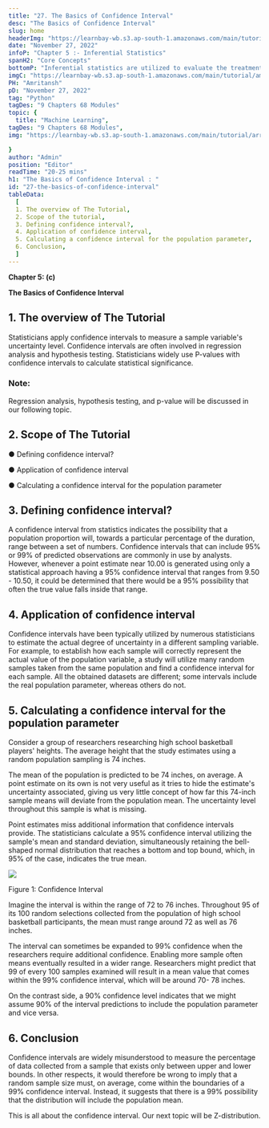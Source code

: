 ```yaml
---
title: "27. The Basics of Confidence Interval"
desc: "The Basics of Confidence Interval"
slug: home
headerImg: "https://learnbay-wb.s3.ap-south-1.amazonaws.com/main/tutorial/Statistics+Header.png"
date: "November 27, 2022"
infoP: "Chapter 5 :- Inferential Statistics"
spanH2: "Core Concepts"
bottomP: "Inferential statistics are utilized to evaluate the treatment groups and draw conclusions about a wider population of individuals by collecting measures from the sample of experiment members."
imgC: "https://learnbay-wb.s3.ap-south-1.amazonaws.com/main/tutorial/amritansh.png"
PH: "Amritansh"
pD: "November 27, 2022"
tag: "Python"
tagDes: "9 Chapters 68 Modules"
topic: {
  title: "Machine Learning",
tagDes: "9 Chapters 68 Modules",
img: "https://learnbay-wb.s3.ap-south-1.amazonaws.com/main/tutorial/arrow.png"

}
author: "Admin"
position: "Editor"
readTime: "20-25 mins"
h1: "The Basics of Confidence Interval : "
id: "27-the-basics-of-confidence-interval"
tableData:
  [
  1. The overview of The Tutorial, 
  2. Scope of the tutorial,  
  3. Defining confidence interval?,  
  4. Application of confidence interval, 
  5. Calculating a confidence interval for the population parameter, 
  6. Conclusion,
  ]
---
```





**Chapter 5: (c)**

**The Basics of Confidence Interval**

## 1. The overview of The Tutorial


Statisticians apply confidence intervals to measure a sample variable's uncertainty level. Confidence intervals are often involved in regression analysis and hypothesis testing. Statisticians widely use P-values with confidence intervals to calculate statistical significance.




### Note:

Regression analysis, hypothesis testing, and p-value will be discussed in our following topic.



## 2. Scope of The Tutorial





●  Defining confidence interval?


●  Application of confidence interval


●  Calculating a confidence interval for the population parameter

## 3. Defining confidence interval?




A confidence interval from statistics indicates the possibility that a population proportion will, towards a particular percentage of the duration, range between a set of numbers. Confidence intervals that can include 95% or 99% of predicted observations are commonly in use by analysts. However, whenever a point estimate near 10.00 is generated using only a statistical approach having a 95% confidence interval that ranges from 9.50 - 10.50, it could be determined that there would be a 95% possibility that often the true value falls inside that range.



## 4. Application of confidence interval




Confidence intervals have been typically utilized by numerous statisticians to estimate the actual degree of uncertainty in a different sampling variable. For example, to establish how each sample will correctly represent the actual value of the population variable, a study will utilize many random samples taken from the same population and find a confidence interval for each sample. All the obtained datasets are different; some intervals include the real population parameter, whereas others do not.



## 5. Calculating a confidence interval for the population parameter



Consider a group of researchers researching high school basketball players' heights. The average height that the study estimates using a random population sampling is 74 inches.



The mean of the population is predicted to be 74 inches, on average. A point estimate on its own is not very useful as it tries to hide the estimate's uncertainty associated, giving us very little concept of how far this 74-inch sample means will deviate from the population mean. The uncertainty level throughout this sample is what is missing.

Point estimates miss additional information that confidence intervals provide. The statisticians calculate a 95% confidence interval utilizing the sample's mean and standard deviation, simultaneously retaining the bell-shaped normal distribution that reaches a bottom and top bound, which, in 95% of the case, indicates the true mean.




<img src="https://learnbay-wb.s3.ap-south-1.amazonaws.com/main/tutorial/statistics/Confidence+Interval+figure+1.jpg"></img>



Figure 1: Confidence Interval

Imagine the interval is within the range of 72 to 76 inches. Throughout 95 of its 100 random selections collected from the population of high school basketball participants, the mean must range around 72 as well as 76 inches.



The interval can sometimes be expanded to 99% confidence when the researchers require additional confidence. Enabling more sample often means eventually resulted in a wider range. Researchers might predict that 99 of every 100 samples examined will result in a mean value that comes within the 99% confidence interval, which will be around 70- 78 inches.



On the contrast side, a 90% confidence level indicates that we might assume 90% of the interval predictions to include the population parameter and vice versa.



## 6. Conclusion



Confidence intervals are widely misunderstood to measure the percentage of data collected from a sample that exists only between upper and lower bounds. In other respects, it would therefore be wrong to imply that a random sample size must, on average, come within the boundaries of a 99% confidence interval. Instead, it suggests that there is a 99% possibility that the distribution will include the population mean.

This is all about the confidence interval. Our next topic will be Z-distribution.




